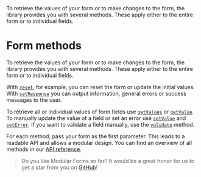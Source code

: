 
<Title>Form methods</Title>
<Description>
  To retrieve the values of your form or to make changes to the form, the
  library provides you with several methods. These apply either to the entire
  form or to individual fields.
</Description>

# Form methods

To retrieve the values of your form or to make changes to the form, the library provides you with several methods. These apply either to the entire form or to individual fields.

With <A href="../../api/reset">`reset`</A>, for example, you can reset the form or update the initial values. With <A href="../../api/setResponse">`setResponse`</A> you can output information, general errors or success messages to the user.

To retrieve all or individual values of form fields use <A href="../../api/getValues">`getValues`</A> or <A href="../../api/getValue">`getValue`</A>. To manually update the value of a field or set an error use <A href="../../api/setValue">`setValue`</A> and <A href="../../api/setError">`setError`</A>. If you want to validate a field manually, use the <A href="../../api/validate">`validate`</A> method.

For each method, pass your form as the first parameter. This leads to a readable API and allows a modular design. You can find an overview of all methods in our <A href="../../api">API reference</A>.

> Do you like Modular Forms so far? It would be a great honor for us to get a star from you on <a href={import.meta.env.VITE_GITHUB_URL} target="_blank" rel="noreferrer">GitHub</a>!

